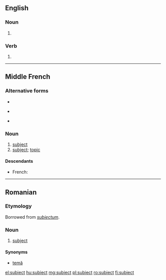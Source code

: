 {{also|subject}}
==English==

===Noun===
{{en-noun}}

# {{obsolete spelling of|subject}}

===Verb===
{{head|en|verb}}

# {{obsolete spelling of|subject}}

----

==Middle French==

===Alternative forms===
* {{l/frm|suiect}}
* {{l/frm|subject}} {{qualifier|modernized}}
* {{l/frm|suject}} {{qualifier|modernized}}

===Noun===
{{frm-noun|m}}

# [[subject]] {{gloss|citizen of a monarch}}
# [[subject]]; [[topic]]

====Descendants====
* French: {{l|fr|sujet}}

----

==Romanian==

===Etymology===
Borrowed from {{etyl|la|ro}} ''[[subiectum]]''.

===Noun===
{{ro-noun|n|subiecte}}

# [[subject]]

====Synonyms====
* [[temă]]

[[el:subiect]]
[[hu:subiect]]
[[mg:subiect]]
[[pl:subiect]]
[[ro:subiect]]
[[fi:subiect]]